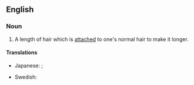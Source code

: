 ==English==

===Noun===
{{en-noun}}

# A length of hair which is [[attached]] to one's normal hair to make it longer.

====Translations====
{{trans-top|a length of hair}}
* Japanese: {{t|ja|エクステンション|tr=ekusutenshon}}; {{qualifier|shorten}} {{t|ja|エクステ|tr=ekusute}}
{{trans-mid}}
* Swedish: {{t+|sv|hårförlängning|c}}
{{trans-bottom}}